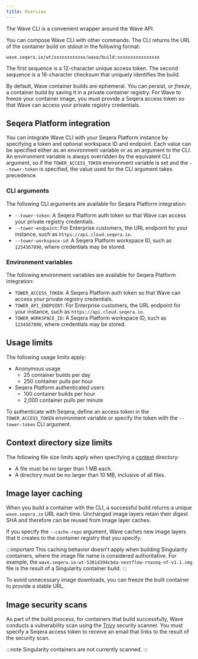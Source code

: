 ```yaml
---
title: Overview
---
```


The Wave CLI is a convenient wrapper around the Wave API.

You can compose Wave CLI with other commands. The CLI returns the URL of the container build on stdout in the following format:

```
wave.seqera.io/wt/xxxxxxxxxxxx/wave/build:xxxxxxxxxxxxxxxx
```

The first sequence is a 12-character unique access token.
The second sequence is a 16-character checksum that uniquely identifies the build.

By default, Wave container builds are ephemeral. You can persist, or _freeze_, a container build by saving it in a private container registry. For Wave to freeze your container image, you must provide a Seqera access token so that Wave can access your private registry credentials.

## Seqera Platform integration

You can integrate Wave CLI with your Seqera Platform instance by specifying a token and optional workspace ID and endpoint. Each value can be specified either as an environment variable or as an argument to the CLI. An environment variable is always overridden by the equivalent CLI argument, so if the `TOWER_ACCESS_TOKEN` environment variable is set and the `--tower-token` is specified, the value used for the CLI argument takes precedence.

### CLI arguments

The following CLI arguments are available for Seqera Platform integration:

- `--tower-token`: A Seqera Platform auth token so that Wave can access your private registry credentials.
- `--tower-endpoint`: For Enterprise customers, the URL endpoint for your instance, such as `https://api.cloud.seqera.io`.
- `--tower-workspace-id`: A Seqera Platform workspace ID, such as `1234567890`, where credentials may be stored.

### Environment variables

The following environment variables are available for Seqera Platform integration:

- `TOWER_ACCESS_TOKEN`: A Seqera Platform auth token so that Wave can access your private registry credentials.
- `TOWER_API_ENDPOINT`: For Enterprise customers, the URL endpoint for your instance, such as `https://api.cloud.seqera.io`.
- `TOWER_WORKSPACE_ID`: A Seqera Platform workspace ID, such as `1234567890`, where credentials may be stored.

## Usage limits

The following usage limits apply:

- Anonymous usage
  - 25 container builds per day
  - 250 container pulls per hour
- Seqera Platform authenticated users
  - 100 container builds per hour
  - 2,000 container pulls per minute

To authenticate with Seqera, define an access token in the `TOWER_ACCESS_TOKEN` environment variable or specify the token with the `--tower-token` CLI argument.

## Context directory size limits

The following file size limits apply when specifying a [context] directory:

- A file must be no larger than 1 MB each.
- A directory must be no larger than 10 MB, inclusive of all files.

## Image layer caching

When you build a container with the CLI, a successful build returns a unique `wave.seqera.io` URL each time. Unchanged image layers retain their digest SHA and therefore can be reused from image layer caches.

If you specify the `--cache-repo` argument, Wave caches new image layers that it creates to the container registry that you specify.

:::important
This caching behavior doesn't apply when building Singularity containers, where the image file name is considered authoritative. For example, the `wave.seqera.io-wt-53014394cbda-nextflow-rnaseq-nf-v1.1.img` file is the result of a Singularity container build.
:::

To avoid unnecessary image downloads, you can freeze the built container to provide a stable URL.

## Image security scans

As part of the build process, for containers that build successfully, Wave conducts a vulnerability scan using the [Trivy](https://trivy.dev/) security scanner. You must specify a Seqera access token to receive an email that links to the result of the security scan.

:::note
Singularity containers are not currently scanned.
:::

[context]: https://docs.docker.com/build/building/context/

